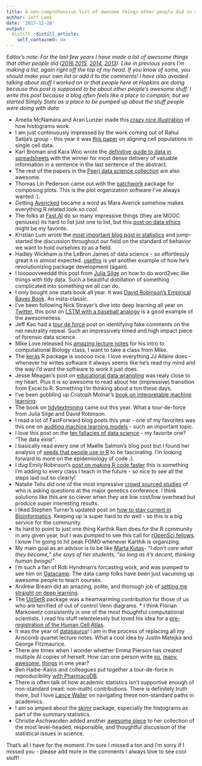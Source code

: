 ```yaml
---
title: A non-comprehensive list of awesome things other people did in 2017
author: Jeff Leek
date: '2017-12-20'
output:
  distill::distill_article:
    self_contained: no
---
```



_Editor's note: For the last few years I have made a list of awesome things that other people did ([2016](https://simplystatistics.org/2016/12/20/noncomprehensive-list-of-awesome/),[2015](http://simplystatistics.org/2015/12/21/a-non-comprehensive-list-of-awesome-things-other-people-did-in-2015/), [2014](http://simplystatistics.org/2014/12/17/a-non-comprehensive-list-of-awesome-things-other-people-did-in-2014/), [2013](http://simplystatistics.org/2013/12/20/a-non-comprehensive-list-of-awesome-things-other-people-did-this-year/)). Like in previous years I'm making a list, again right off the top of my head.  If you know of some, you should make your own list or add it to the comments! I have also avoided talking about stuff I worked on or that people here at Hopkins are doing because this post is supposed to be about other people’s awesome stuff. I write this post because a blog often feels like a place to complain, but we started Simply Stats as a place to be pumped up about the stuff people were doing with data._


* Amelia McNamara and Aran Lunzer made this [crazy nice illustration](http://tinlizzie.org/histograms/) of how histograms work. 
* I am just continuously impressed by the work coming out of Rahul Satija's group - this year it was [this paper](https://www.biorxiv.org/content/early/2017/07/18/164889) on aligning cell populations in single cell data. 
* Karl Broman and Kara Woo wrote the [definitive guide to data in spreadsheets](https://peerj.com/preprints/3183/) with the winner for most dense delivery of valuable information in a sentence in the last sentence of the abstract. 
* The rest of the papers in the [Peerj data science collection](https://peerj.com/collections/50-practicaldatascistats/) are also awesome. 
* Thomas Lin Pederson came out with the [patchwork](https://github.com/thomasp85/patchwork) package for composing plots. This is the plot organization software I've always wanted :). 
* Getting [Avericked](https://twitter.com/dataandme) became a word as Mara Averick somehow makes everything R related look _so cool_.
* The folks at [Fast.AI](http://www.fast.ai/) do so many impressive things (they are MOOC geniuses) its hard to list just one to list, but this [post on data ethics](http://www.fast.ai/2017/11/02/ethics/) might be my favorite. 
* Kristian Lum wrote the [most important blog post in statistics](https://medium.com/@kristianlum/statistics-we-have-a-problem-304638dc5de5) and jump-started the discussion throughout our field on the standard of behavior we want to hold ourselves to as a field. 
* Hadley Wickham is the LeBron James of data science - so effortlessly great it is almost expected. [usethis](https://www.tidyverse.org/articles/2017/11/usethis-1.0.0/) is yet another example of how he's revolutionizing package development (again). 
* I looooovveeddd this post from [Julia Silge](https://juliasilge.com/blog/tidy-word-vectors/) on how to do word2vec like things with tidy data. Such a beautiful distillation of something complicated into something we all can do. 
* I only bought one stats book all year. It was [David Robinson's Empirical Bayes Book](http://varianceexplained.org/r/empirical-bayes-book/). An insta-classic. 
* I've been following Nick Strayer's dive into deep learning all year on [Twitter](https://twitter.com/NicholasStrayer), this post on [LSTM with a baseball analogy](http://livefreeordichotomize.com/2017/11/08/lstm-neural-nets-as-told-by-baseball/) is a good example of the awesomeness. 
* Jeff Kao had a [tour de force](https://hackernoon.com/more-than-a-million-pro-repeal-net-neutrality-comments-were-likely-faked-e9f0e3ed36a6) post on identifying fake comments on the net neutrality repeal. Such an impressively timed and high impact piece of forensic data science. 
* Mike Love released his [amazing lecture notes](https://twitter.com/mikelove/status/940220932475510784) for his intro to computational Biology class. I want to take a class from Mike. 
* The [keras](https://keras.rstudio.com/) R package is sooooo nice. I love everything JJ Allaire does - whenever he writes software it always seems like he's read my mind and the way I'd want the software to work it just does. 
* Jesse Meagan's post on [educational data wrangling](https://medium.com/@kierisi/share-the-code-adventures-in-education-data-wrangling-11f2509272cb) was realy close to my heart. Plus it is so awesome to read about her (impressive) transition from Excel to R. Something I'm thinking about a ton these days. 
* I've been gobbling up Cristoph Molnar's [book on interpretable machine learning](https://christophm.github.io/interpretable-ml-book/). 
* The book on [tidytextmining](https://www.tidytextmining.com/) came out this year. What a tour-de-force from Julia Silge and David Robinson. 
* I read a lot of FastForward blog posts this year - one of my favorites was this one on [auditing machine learning models](http://blog.fastforwardlabs.com/2017/03/09/fairml-auditing-black-box-predictive-models.html) - such an important topic. 
* I love this post on the [ten fallacies of data science](https://towardsdatascience.com/the-ten-fallacies-of-data-science-9b2af78a1862) - my favorite one? "The data exist". 
* I basically read every one of Ma&euml;lle Salmon's blog post but I found her analysis of [seeds that people use in R](http://www.masalmon.eu/2017/04/12/seeds/) to be fascinating. I'm looking forward to more on the epidemiology of code :). 
* I dug Emily Robinson's [post on making R code faster](https://robinsones.github.io/Making-R-Code-Faster-A-Case-Study/) this is something I'm adding to every class I teach in the future - so nice to see all the steps laid out so clearly! 
* Natalie Telis did one of the most impressive [crowd sourced studies](https://telis.blog/2017/11/06/questions-and-answers-about-questions/) of who is asking questions at the major genetics conference. I think solutions like this are so clever when they are low cost/low overhead but produce super interesting results. 
* I liked Stephen Turner's updated post on [how to stay current in Bioinformatics](http://www.gettinggeneticsdone.com/2017/02/staying-current-in-bioinformatics-genomics-2017.html). Keeping up is super hard to do well - so this is a big service for the community. 
* Its hard to point to just one thing Karthik Ram does for the R community in any given year, but I was pumped to see this call for [rOpenSci fellows](https://ropensci.org/blog/2017/07/06/ropensci-fellowships/). I know I'm going to hit peak FOMO whenever Karthik is organizing. 
* My main goal as an advisor is to be like [Marta Kutas](http://socialsciences.ucsd.edu/econnection/spring2017/marta-kutas.html)- _"I don’t care what they become,” she says of her students, “so long as it’s decent, thinking human beings!"_
* I'm such a fan of Rob Hyndman's forcasting work, and was pumped to see him on [Datacamp](https://robjhyndman.com/hyndsight/datacamp/). The data camp folks have been just vacuming up awesome people to teach courses. 
* Andrew Bream did an amazing, polite, and thorough job of [setting me straight on deep learning](https://beamandrew.github.io/deeplearning/2017/06/04/deep_learning_works.html).
* The [UpSetR](https://www.biorxiv.org/content/early/2017/03/25/120600) package was a heartwarming contribution for those of us who are terrified of out of control Venn diagrams. * I think Florian Markowetz consistently is one of the most thoughtful computational scientists. I read his stuff relentelessly but loved his idea for a [pre-registration of the Human Cell Atlas](https://scientificbsides.wordpress.com/2017/05/18/the-human-cell-atlas-needs-a-pre-registered-analysis-plan/). 
* It was the year of [datasaurus](https://www.autodeskresearch.com/publications/samestats)! I am in the process of replacing all my Anscomb quartet lecture notes. What a cool idea by Justin Matejka and George Fitzmaurice. 
* There are times when I wonder whether Emma Pierson has created multiple AI copies of herself. How can one person write [so](https://www.wired.com/2017/04/hey-computer-scientists-stop-hating-humanities/), [many](https://arxiv.org/abs/1706.05678), [awesome](https://arxiv.org/abs/1702.08536), [things](https://arxiv.org/abs/1701.08230) in one year? 
* Ben Haibe-Kains and colleagues put together a tour-de-force in reproducibility [with PharmacoDB](https://academic.oup.com/nar/advance-article/doi/10.1093/nar/gkx911/4372597).
* There is often talk of how academic statistics isn't supportive enough of non-standard (read: non-math) contributions. There is definitely truth there, but I love [Lance Waller](https://www.biorxiv.org/content/early/2017/01/25/103093) on navigating these non-standard paths in academics. 
* I am so amped about the [skimr](https://ropensci.org/blog/2017/07/11/skimr/) package, especially the histograms as part of the summary statistics. 
* Christie Aschwanden added another [awesome piece](https://fivethirtyeight.com/features/the-easiest-way-to-dismiss-good-science-demand-sound-science/) to her collection of the most level-headed, responsible, and thoughtful discusison of the statistical issues in science. 

That's all I have for the moment. I'm sure I missed a ton and I'm sorry if I missed you - please add more in the comments I always love to see cool stuff! 


